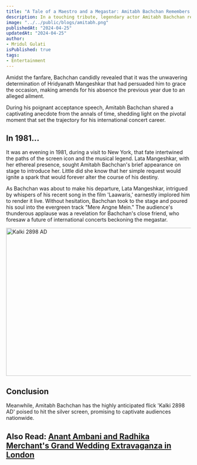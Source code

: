 ```yaml
---
title: "A Tale of a Maestro and a Megastar: Amitabh Bachchan Remembers Lata Mangeshkar's Profound Influence"
description: In a touching tribute, legendary actor Amitabh Bachchan reflects on the profound influence of iconic playback singer Lata Mangeshkar as he receives the prestigious Lata Deenanath Mangeshkar Award. Bachchan's heartfelt words, filled with humility and reverence, resonate with nostalgia as he shares a captivating anecdote from their intertwined paths. Amidst the accolades, anticipation mounts for Bachchan's upcoming cinematic venture, 'Kalki 2898 AD,' promising to showcase his enduring talent and captivate audiences nationwide.
image: "../../public/blogs/amitabh.png"
publishedAt: "2024-04-25"
updatedAt: "2024-04-25"
author: 
- Mridul Gulati
isPublished: true
tags: 
- Entertainment
---
```


Amidst the fanfare, Bachchan candidly revealed that it was the unwavering determination of Hridyanath Mangeshkar that had persuaded him to grace the occasion, making amends for his absence the previous year due to an alleged ailment.

During his poignant acceptance speech, Amitabh Bachchan shared a captivating anecdote from the annals of time, shedding light on the pivotal moment that set the trajectory for his international concert career.

## In 1981...

It was an evening in 1981, during a visit to New York, that fate intertwined the paths of the screen icon and the musical legend. Lata Mangeshkar, with her ethereal presence, sought Amitabh Bachchan's brief appearance on stage to introduce her. Little did she know that her simple request would ignite a spark that would forever alter the course of his destiny.

As Bachchan was about to make his departure, Lata Mangeshkar, intrigued by whispers of his recent song in the film 'Laawaris,' earnestly implored him to render it live. Without hesitation, Bachchan took to the stage and poured his soul into the evergreen track "Mere Angne Mein." The audience's thunderous applause was a revelation for Bachchan's close friend, who foresaw a future of international concerts beckoning the megastar.

<Image
  src="/blogs/kalki.png"
  width="718"
  height="404"
  alt="Kalki 2898 AD"
  sizes="100vw"
/>

## Conclusion

Meanwhile, Amitabh Bachchan has the highly anticipated flick 'Kalki 2898 AD' poised to hit the silver screen, promising to captivate audiences nationwide.

## Also Read: [Anant Ambani and Radhika Merchant's Grand Wedding Extravaganza in London](https://onlinekhabri.com/blog/anant-ambani-and-radhika-merchants-grand-wedding-extravaganza-in-london)